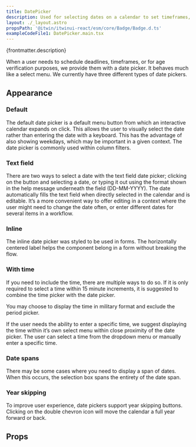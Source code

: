 ```yaml
---
title: DatePicker
description: Used for selecting dates on a calendar to set timeframes, deadlines, and more.
layout: ./_layout.astro
propsPath: '@itwin/itwinui-react/esm/core/Badge/Badge.d.ts'
exampleCodeFile1: DatePicker.main.tsx
---
```



<p>{frontmatter.description}</p>

<LiveExample src={frontmatter.exampleCodeFile1} />

When a user needs to schedule deadlines, timeframes, or for age verification purposes, we provide them with a date picker. It behaves much like a select menu. We currently have three different types of date pickers.

## Appearance

### Default

The default date picker is a default menu button from which an interactive calendar expands on click. This allows the user to visually select the date rather than entering the date with a keyboard. This has the advantage of also showing weekdays, which may be important in a given context. The date picker is commonly used within column filters.

### Text field

There are two ways to select a date with the text field date picker; clicking on the button and selecting a date, or typing it out using the format shown in the help message underneath the field (DD-MM-YYYY). The date automatically fills the text field when directly selected in the calendar and is editable. It’s a more convenient way to offer editing in a context where the user might need to change the date often, or enter different dates for several items in a workflow.

### Inline

The inline date picker was styled to be used in forms. The horizontally centered label helps the component belong in a form without breaking the flow.

### With time

If you need to include the time, there are multiple ways to do so. If it is only required to select a time within 15 minute increments, it is suggested to combine the time picker with the date picker.

You may choose to display the time in military format and exclude the period picker.

If the user needs the ability to enter a specific time, we suggest displaying the time within it’s own select menu within close proximity of the date picker. The user can select a time from the dropdown menu or manually enter a specific time.

### Date spans

There may be some cases where you need to display a span of dates. When this occurs, the selection box spans the entirety of the date span.

### Year skipping

To improve user experience, date pickers support year skipping buttons. Clicking on the double chevron icon will move the calendar a full year forward or back.

## Props

<PropsTable path={frontmatter.propsPath} />
